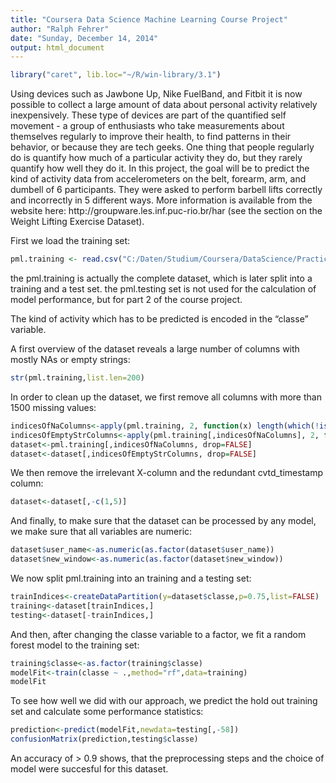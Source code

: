 ```yaml
---
title: "Coursera Data Science Machine Learning Course Project"
author: "Ralph Fehrer"
date: "Sunday, December 14, 2014"
output: html_document
---
```

```r
library("caret", lib.loc="~/R/win-library/3.1")
```

Using devices such as Jawbone Up, Nike FuelBand, and Fitbit it is now possible to collect a large amount of data about personal activity relatively inexpensively. These type of devices are part of the quantified self movement - a group of enthusiasts who take measurements about themselves regularly to improve their health, to find patterns in their behavior, or because they are tech geeks. One thing that people regularly do is quantify how much of a particular activity they do, but they rarely quantify how well they do it. 
In this project, the goal will be to predict the kind of activity data from accelerometers on the belt, forearm, arm, and dumbell of 6 participants. They were asked to perform barbell lifts correctly and incorrectly in 5 different ways. More information is available from the website here: http://groupware.les.inf.puc-rio.br/har (see the section on the Weight Lifting Exercise Dataset). 

First we load the training set:
```r
pml.training <- read.csv("C:/Daten/Studium/Coursera/DataScience/PracticalMachineLearning/pml-training.csv", stringsAsFactors=FALSE)
```
the pml.training is actually the complete dataset, which is later split into a training and a test set. the pml.testing set is not used for the calculation of model performance, but for part 2 of the course project. 

The kind of activity which has to be predicted is encoded in the "classe" variable. 

A first overview of the dataset reveals a large number of columns with mostly NAs or empty strings:
```r
str(pml.training,list.len=200)
```
In order to clean up the dataset, we first remove all columns with more than 1500 missing values:
```r
indicesOfNaColumns<-apply(pml.training, 2, function(x) length(which(!is.na(x)))>1500)
indicesOfEmptyStrColumns<-apply(pml.training[,indicesOfNaColumns], 2, function(x) length(which(x!=""))>1500)
dataset<-pml.training[,indicesOfNaColumns, drop=FALSE]
dataset<-dataset[,indicesOfEmptyStrColumns, drop=FALSE]
```
We then remove the irrelevant X-column and the redundant cvtd_timestamp column:

```r
dataset<-dataset[,-c(1,5)]
```
And finally, to make sure that the dataset can be processed by any model, we make sure that all variables are numeric:
```r
dataset$user_name<-as.numeric(as.factor(dataset$user_name))
dataset$new_window<-as.numeric(as.factor(dataset$new_window))

```
We now split pml.training into an training and a testing set:
```r
trainIndices<-createDataPartition(y=dataset$classe,p=0.75,list=FALSE)
training<-dataset[trainIndices,]
testing<-dataset[-trainIndices,]
```
And then, after changing the classe variable to a factor, we fit a random forest model to the training set:
```r
training$classe<-as.factor(training$classe)
modelFit<-train(classe ~ .,method="rf",data=training)
modelFit
```
To see how well we did with our approach, we predict the hold out training set and calculate some performance statistics:
```r
prediction<-predict(modelFit,newdata=testing[,-58])
confusionMatrix(prediction,testing$classe)
```
An accuracy of > 0.9 shows, that the preprocessing steps and the choice of model were succesful for this dataset.




